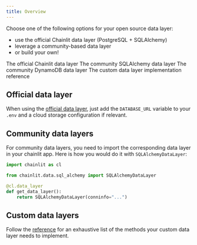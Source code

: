 ```yaml
---
title: Overview
---
```


Choose one of the following options for your open source data layer:
- use the official Chainlit data layer (PostgreSQL + SQLAlchemy)
- leverage a community-based data layer
- or build your own!

<CardGroup cols={2}>
    <Card
        title="Official data layer"
        icon="check"
        color="#16a34a"
        href="/data-layers/official"
    >
        The official Chainlit data layer
    </Card>
    <Card
        title="Community SQLAlchemy data layer"
        icon="database"
        color="#0285c7"
        href="/data-layers/sqlalchemy"
    >
        The community SQLAlchemy data layer
    </Card>
    <Card
        title="Community DynamoDB data layer"
        icon="database"
        color="#3afadc"
        href="/data-layers/dynamodb"
    >
        The community DynamoDB data layer
    </Card>
    <Card
        title="Custom data layer API"
        icon="text"
        color="#ea5a0c"
        href="/api-reference/data-persistence/custom-data-layer"
    >
        The custom data layer implementation reference
    </Card>
</CardGroup>


## Official data layer

When using the [official data layer](/data-layers/official), just add the `DATABASE_URL` variable to your `.env` and
a cloud storage configuration if relevant. 

## Community data layers

For community data layers, you need to import the corresponding data layer in your chainlit app. 
Here is how you would do it with `SQLAlchemyDataLayer`:

```python
import chainlit as cl

from chainlit.data.sql_alchemy import SQLAlchemyDataLayer

@cl.data_layer
def get_data_layer():
    return SQLAlchemyDataLayer(conninfo="...")
```

## Custom data layers

Follow the [reference](/api-reference/data-persistence/custom-data-layer) for an exhaustive list of the methods your custom data layer needs to implement.

